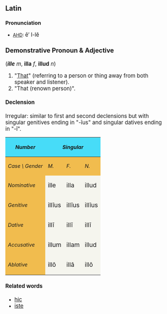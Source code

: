 ==Latin==
===Pronunciation===
*[[AHD]]: <big> &#275;&prime; l-l&#277; 

===Demonstrative Pronoun & Adjective===
(<i>'''ille'''</i> ''m'', '''illa''' ''f'', '''illud''' ''n'')
# "[[That]]" (referring to a person or thing away from both speaker and listener).
# "That (renown person)".

====Declension====
Irregular: similar to first and second declensions but with singular genitives ending in "-&#299;us" and singular datives ending in "-&#299;".
{| cellpadding="5" border="1"
!style="background:#47DCF8;"| ''Number''
!style="background:#47DCF8;" colspan=3| ''Singular''
|
!style="background:#47DCF8;" colspan=3| ''Plural''
|-
!style="background:#F1BC4E;"|''Case \ Gender''
!style="background:#F1BC4E;"| ''M.''
!style="background:#F1BC4E;"| ''F.''
!style="background:#F1BC4E;"| ''N.''
|
!style="background:#F1BC4E;"| ''MM.''
!style="background:#F1BC4E;"| ''FF.''
!style="background:#F1BC4E;"| ''NN.''
|-
!style="background:#F1BC4E;"| ''Nominative''
|style="background:#F5F5EE;"| <big>ille  
|style="background:#F5F5EE;"| <big>illa
|style="background:#F5F5EE;"| <big>illud
|
|style="background:#F5F5EE;"| <big>ill&#299;
|style="background:#F5F5EE;"| <big>illae
|style="background:#F5F5EE;"| <big>illa
|-
!style="background:#F1BC4E;"| ''Genitive''
|style="background:#F5F5EE;"| <big>ill&#299;us 
|style="background:#F5F5EE;"| <big>ill&#299;us
|style="background:#F5F5EE;"| <big>ill&#299;us
|
|style="background:#F5F5EE;"| <big>ill&#333;rum 
|style="background:#F5F5EE;"| <big>ill&#257;rum

|style="background:#F5F5EE;"| <big>ill&#333;rum
|-
!style="background:#F1BC4E;"| ''Dative''
|style="background:#F5F5EE;"| <big>ill&#299; 
|style="background:#F5F5EE;"| <big>ill&#299;
|style="background:#F5F5EE;"| <big>ill&#299;
|
|style="background:#F5F5EE;"| <big>ill&#299;s
|style="background:#F5F5EE;"| <big>ill&#299;s 
|style="background:#F5F5EE;"| <big>ill&#299;s
|-
!style="background:#F1BC4E;"| ''Accusative''
|style="background:#F5F5EE;"| <big>illum
|style="background:#F5F5EE;"| <big>illam
|style="background:#F5F5EE;"| <big>illud
|
|style="background:#F5F5EE;"| <big>ill&#333;s 
|style="background:#F5F5EE;"| <big>ill&#257;s
|style="background:#F5F5EE;"| <big>illa
|-
!style="background:#F1BC4E;"| ''Ablative''
|style="background:#F5F5EE;"| <big>ill&#333; 
|style="background:#F5F5EE;"| <big>ill&#257;
|style="background:#F5F5EE;"| <big>ill&#333;
|
|style="background:#F5F5EE;"| <big>ill&#299;s
|style="background:#F5F5EE;"| <big>ill&#299;s
|style="background:#F5F5EE;"| <big>ill&#299;s
|}

====Related words====
*[[hic]]
*[[iste]]